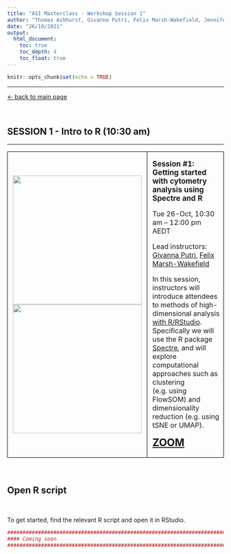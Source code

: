 ```yaml
---
title: "ASI Masterclass - Workshop Session 1"
author: "Thomas Ashhurst, Givanna Putri, Felix Marsh-Wakefield, Jennifer Habel, Wuji Zhang"
date: "26/10/2021"
output:
  html_document:
    toc: true
    toc_depth: 4
    toc_float: true
---
```


```r
knitr::opts_chunk$set(echo = TRUE)
```

---

<a href="https://immunedynamics.io/masterclass2021/workshop-mainpage/"><- back to main page </a>

<br />

## SESSION 1 - Intro to R (10:30 am)

---

<table class="table gmisc_table">
  <tbody>
    <tr>
      <td style="padding-left:.75em;padding-right:.75em;width:30%; border-left:1px solid #000;border-top:1px solid #000;border-bottom:1px solid #000;border-right:1px solid #000;text-align:left; vertical-align:middle">
          <img src="https://blog.desdelinux.net/wp-content/uploads/2019/02/rstudio-og.png.webp" width="300">
          <img src="https://raw.githubusercontent.com/ImmuneDynamics/ImmuneDynamics.github.io/master/images/Spectre%20logo%20wide.png" width="300">
      </td>
      <td style="padding-left:.75em;width:70%; border-left:1px solid #000;border-top:1px solid #000;border-bottom:1px solid #000;border-right:1px solid #000;text-align:left; vertical-align:top">
        <p><b><span style="font-size: 17px">
          Session #1: Getting started with cytometry analysis using Spectre and R
         </span></b></p>
         <p>
           Tue 26-Oct, 10:30 am – 12:00 pm AEDT
        </p>
         <p>
          Lead instructors: 
           <a href="https://immunedynamics.io/givanna-putri/" target="_blank" rel="noopener noreferrer">Givanna Putri</a>, 
           <a href="https://immunedynamics.io/felix-marsh-wakefield/" target="_blank" rel="noopener noreferrer">Felix Marsh-Wakefield</a>
        </p>
        <p>
          In this session, instructors will introduce attendees to methods of high-dimensional analysis <a href="https://immunedynamics.io/spectre/getting-started/">with R/RStudio</a>. Specifically we will use the R package <a href="https://immunedynamics.io/spectre/">Spectre</a>, and will explore computational approaches such as clustering (e.g. using FlowSOM) and dimensionality reduction (e.g. using tSNE or UMAP).
        </p>
        <p> </p>
        <p><b><span style="font-size: 24px">
          <a href="https://uni-sydney.zoom.us/j/87264630449" target="_blank" rel="noopener noreferrer">ZOOM</a>
        </span></b></p>
      </td>
      </tr>
    </tbody>
</table>

<br />

## Open R script

<br />

To get started, find the relevant R script and open it in RStudio.

```r
#######################################################################################################
#### Coming soon
#######################################################################################################
```


```r

```



<br />



